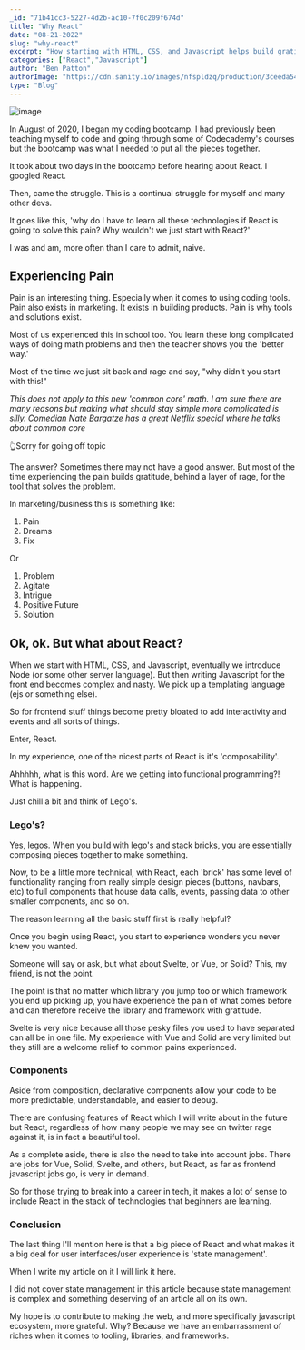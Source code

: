 ```yaml
---
_id: "71b41cc3-5227-4d2b-ac10-7f0c209f674d"
title: "Why React"
date: "08-21-2022"
slug: "why-react"
excerpt: "How starting with HTML, CSS, and Javascript helps build gratitude for libraries and frameworks."
categories: ["React","Javascript"]
author: "Ben Patton"
authorImage: "https://cdn.sanity.io/images/nfspldzq/production/3ceeda54221c7c0614ecc51f955c7be39a1da34e-512x512.jpg"
type: "Blog"
---
```


![image](https://cdn.sanity.io/images/nfspldzq/production/29d240625e1e4c442573f01ae628654306a64bb1-1600x840.png?w=450)

In August of 2020, I began my coding bootcamp. I had previously been teaching myself to code and going through some of Codecademy's courses but the bootcamp was what I needed to put all the pieces together. 

It took about two days in the bootcamp before hearing about React. I googled React. 

Then, came the struggle. This is a continual struggle for myself and many other devs. 

It goes like this, 'why do I have to learn all these technologies if React is going to solve this pain? Why wouldn't we just start with React?'

I was and am, more often than I care to admit, naive. 

## Experiencing Pain

Pain is an interesting thing. Especially when it comes to using coding tools. Pain also exists in marketing. It exists in building products. Pain is why tools and solutions exist. 

Most of us experienced this in school too. You learn these long complicated ways of doing math problems and then the teacher shows you the 'better way.' 

Most of the time we just sit back and rage and say, "why didn't you start with this!"

_This does not apply to this new 'common core' math. I am sure there are many reasons but making what should stay simple more complicated is silly. [Comedian Nate Bargatze](https://natebargatze.com/) has a great Netflix special where he talks about common core_

👆Sorry for going off topic

The answer? Sometimes there may not have a good answer. But most of the time experiencing the pain builds gratitude, behind a layer of rage, for the tool that solves the problem. 

In marketing/business this is something like: 

1. Pain
2. Dreams
3. Fix

Or 

1. Problem
2. Agitate
3. Intrigue 
4. Positive Future
5. Solution

## Ok, ok. But what about React? 

When we start with HTML, CSS, and Javascript, eventually we introduce Node (or some other server language). But then writing Javascript for the front end becomes complex and nasty. We pick up a templating language (ejs or something else). 

So for frontend stuff things become pretty bloated to add interactivity and events and all sorts of things. 

Enter, React. 

In my experience, one of the nicest parts of React is it's 'composability'. 

Ahhhhh, what is this word. Are we getting into functional programming?! What is happening. 

Just chill a bit and think of Lego's. 

### Lego's? 

Yes, legos. When you build with lego's and stack bricks, you are essentially composing pieces together to make something. 

Now, to be a little more technical, with React, each 'brick' has some level of functionality ranging from really simple design pieces (buttons, navbars, etc) to full components that house data calls, events, passing data to other smaller components, and so on. 

The reason learning all the basic stuff first is really helpful? 

Once you begin using React, you start to experience wonders you never knew you wanted. 

Someone will say or ask, but what about Svelte, or Vue, or Solid? This, my friend, is not the point. 

The point is that no matter which library you jump too or which framework you end up picking up, you have experience the pain of what comes before and can therefore receive the library and framework with gratitude. 

Svelte is very nice because all those pesky files you used to have separated can all be in one file. My experience with Vue and Solid are very limited but they still are a welcome relief to common pains experienced. 

### Components

Aside from composition, declarative components allow your code to be more predictable, understandable, and easier to debug. 

There are confusing features of React which I will write about in the future but React, regardless of how many people we may see on twitter rage against it, is in fact a beautiful tool. 

As a complete aside, there is also the need to take into account jobs. There are jobs for Vue, Solid, Svelte, and others, but React, as far as frontend javascript jobs go, is very in demand. 

So for those trying to break into a career in tech, it makes a lot of sense to include React in the stack of technologies that beginners are learning. 

### Conclusion

The last thing I'll mention here is that a big piece of React and what makes it a big deal for user interfaces/user experience is 'state management'. 

When I write my article on it I will link it here. 

I did not cover state management in this article because state management is complex and something deserving of an article all on its own. 

My hope is to contribute to making the web, and more specifically javascript ecosystem, more grateful. Why? Because we have an embarrassment of riches when it comes to tooling, libraries, and frameworks.  


